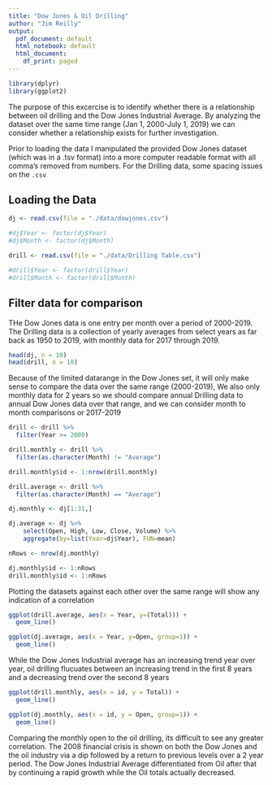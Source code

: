 ```yaml
---
title: "Dow Jones & Oil Drilling"
author: "Jim Reilly"
output:
  pdf_document: default
  html_notebook: default
  html_document:
    df_print: paged
---
```


```r
library(dplyr)
library(ggplot2)
```


The purpose of this excercise is to identify whether there is a relationship between oil drilling and the Dow Jones Industrial Average. By analyzing the dataset over the same time range (Jan 1, 2000-July 1, 2019) we can consider whether a relationship exists for further investigation.


Prior to loading the data I manipulated the provided Dow Jones dataset (which was in a .tsv format) into a more computer readable format with all comma's removed from numbers. For the Drilling data, some spacing issues on the `.csv` 

## Loading the Data

```r
dj <- read.csv(file = "./data/dowjones.csv")

#dj$Year <- factor(dj$Year)
#dj$Month <- factor(dj$Month)

drill <- read.csv(file = "./data/Drilling Table.csv")

#drill$Year <- factor(drill$Year)
#drill$Month <- factor(drill$Month)
```

## Filter data for comparison

THe Dow Jones data is one entry per month over a period of 2000-2019. The Drilling data is a collection of yearly averages from select years as far back as 1950 to 2019, with monthly data for 2017 through 2019.

```r
head(dj, n = 10)
head(drill, n = 10)
```

Because of the limited datarange in the Dow Jones set, it will only make sense to compare the data over the same range (2000-2019), We also only monthly data for 2 years so we should compare annual Drilling data to annual Dow Jones data over that range, and we can consider month to month comparisons or 2017-2019

```r
drill <- drill %>%
  filter(Year >= 2000)

drill.monthly <- drill %>%
  filter(as.character(Month) != "Average")

drill.monthly$id <- 1:nrow(drill.monthly)

drill.average <- drill %>%
  filter(as.character(Month) == "Average")

dj.monthly <- dj[1:31,]

dj.average <- dj %>%
    select(Open, High, Low, Close, Volume) %>%
    aggregate(by=list(Year=dj$Year), FUN=mean)

nRows <- nrow(dj.monthly)

dj.monthly$id <- 1:nRows
drill.monthly$id <- 1:nRows

```


Plotting the datasets against each other over the same range will show any indication of a correlation

```r
ggplot(drill.average, aes(x = Year, y=(Total))) +
  geom_line()

ggplot(dj.average, aes(x = Year, y=Open, group=1)) +
  geom_line()
```

While the Dow Jones Industrial average has an increasing trend year over year, oil drilling flucuates between an increasing trend in the first 8 years and a decreasing trend over the second 8 years

```r
ggplot(drill.monthly, aes(x = id, y = Total)) +
  geom_line()

ggplot(dj.monthly, aes(x = id, y = Open, group=1)) +
  geom_line()
```

Comparing the monthly open to the oil drilling, its difficult to see any greater correlation. The 2008 financial crisis is shown on both the Dow Jones and the oil industry via a dip followed by a return to previous levels over a 2 year period. The Dow Jones Industrial Average differentiated from Oil after that by continuing a rapid growth while the Oil totals actually decreased.